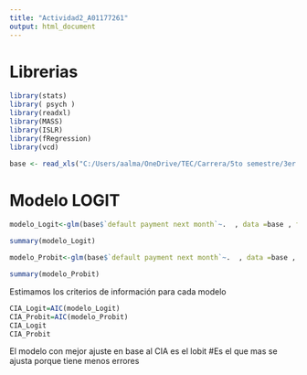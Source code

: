 ---
title: "Actividad2_A01177261"
output: html_document
---

# Librerias


```{r}

library(stats)
library( psych )
library(readxl)
library(MASS)
library(ISLR)
library(fRegression)
library(vcd)

```

```{r}
base <- read_xls("C:/Users/aalma/OneDrive/TEC/Carrera/5to semestre/3er Parcial/Modelación y programación financiera (Gpo 3)/Actividades/Actividad 2/default of credit card clients.xls")
```


# Modelo LOGIT




```{r}
modelo_Logit<-glm(base$`default payment next month`~.  , data =base , family = binomial(link = "logit"))

summary(modelo_Logit)

```


```{r}
modelo_Probit<-glm(base$`default payment next month`~.  , data =base , family = binomial(link = "probit"))

summary(modelo_Probit)
```


Estimamos los criterios de información para cada modelo


```{r}
CIA_Logit=AIC(modelo_Logit)
CIA_Probit=AIC(modelo_Probit)
CIA_Logit
CIA_Probit

```


El modelo con mejor ajuste en base al CIA es el lobit
#Es el que mas se ajusta porque tiene menos errores

